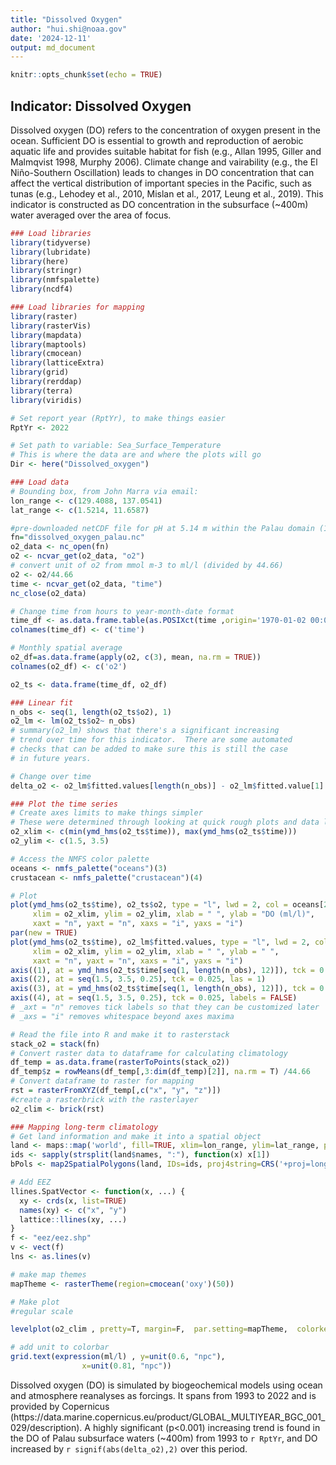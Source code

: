 ```yaml
---
title: "Dissolved Oxygen"
author: "hui.shi@noaa.gov"
date: '2024-12-11'
output: md_document
---
```



```r
knitr::opts_chunk$set(echo = TRUE)
```
## __Indicator: Dissolved Oxygen__
Dissolved oxygen (DO) refers to the concentration of oxygen present in the ocean. Sufficient DO is essential to growth and reproduction of aerobic aquatic life and provides suitable habitat for fish (e.g., Allan 1995, Giller and Malmqvist 1998, Murphy 2006). Climate change and vairability (e.g., the El Niño-Southern Oscillation) leads to changes in DO concentration that can affect the vertical distribution of important species in the Pacific, such as tunas (e.g., Lehodey et al., 2010, Mislan et al., 2017, Leung et al., 2019). This indicator is constructed as DO concentration in the subsurface (~400m) water averaged over the area of focus.

```r
### Load libraries
library(tidyverse)
library(lubridate)
library(here)
library(stringr)
library(nmfspalette)
library(ncdf4) 
```

```r
### Load libraries for mapping
library(raster)
library(rasterVis)
library(mapdata)
library(maptools)
library(cmocean)
library(latticeExtra)
library(grid)
library(rerddap)
library(terra)
library(viridis)
```

```r
# Set report year (RptYr), to make things easier
RptYr <- 2022

# Set path to variable: Sea_Surface_Temperature
# This is where the data are and where the plots will go
Dir <- here("Dissolved_oxygen")
```

```r
### Load data
# Bounding box, from John Marra via email:
lon_range <- c(129.4088, 137.0541)
lat_range <- c(1.5214, 11.6587)

#pre-downloaded netCDF file for pH at 5.14 m within the Palau domain (1,5-11.75N,129.5-137W)
fn="dissolved_oxygen_palau.nc"
o2_data <- nc_open(fn)
o2 <- ncvar_get(o2_data, "o2")
# convert unit of o2 from mmol m-3 to ml/l (divided by 44.66)
o2 <- o2/44.66
time <- ncvar_get(o2_data, "time")
nc_close(o2_data) 
```


```r
# Change time from hours to year-month-date format
time_df <- as.data.frame.table(as.POSIXct(time ,origin='1970-01-02 00:00'))[2]
colnames(time_df) <- c('time')

# Monthly spatial average
o2_df=as.data.frame(apply(o2, c(3), mean, na.rm = TRUE))
colnames(o2_df) <- c('o2')

o2_ts <- data.frame(time_df, o2_df)
```

```r
### Linear fit
n_obs <- seq(1, length(o2_ts$o2), 1)
o2_lm <- lm(o2_ts$o2~ n_obs)
# summary(o2_lm) shows that there's a significant increasing
# trend over time for this indicator.  There are some automated
# checks that can be added to make sure this is still the case
# in future years.

# Change over time
delta_o2 <- o2_lm$fitted.values[length(n_obs)] - o2_lm$fitted.value[1]
```

```r
### Plot the time series
# Create axes limits to make things simpler
# These were determined through looking at quick rough plots and data limits
o2_xlim <- c(min(ymd_hms(o2_ts$time)), max(ymd_hms(o2_ts$time)))
o2_ylim <- c(1.5, 3.5) 

# Access the NMFS color palette
oceans <- nmfs_palette("oceans")(3)
crustacean <- nmfs_palette("crustacean")(4)

# Plot
plot(ymd_hms(o2_ts$time), o2_ts$o2, type = "l", lwd = 2, col = oceans[2], 
     xlim = o2_xlim, ylim = o2_ylim, xlab = " ", ylab = "DO (ml/l)",
     xaxt = "n", yaxt = "n", xaxs = "i", yaxs = "i")
par(new = TRUE)
plot(ymd_hms(o2_ts$time), o2_lm$fitted.values, type = "l", lwd = 2, col = crustacean[1], 
     xlim = o2_xlim, ylim = o2_ylim, xlab = " ", ylab = " ",
     xaxt = "n", yaxt = "n", xaxs = "i", yaxs = "i")
axis((1), at = ymd_hms(o2_ts$time[seq(1, length(n_obs), 12)]), tck = 0.025, labels = year(make_date(seq(1993, RptYr, 1))))
axis((2), at = seq(1.5, 3.5, 0.25), tck = 0.025, las = 1)
axis((3), at = ymd_hms(o2_ts$time[seq(1, length(n_obs), 12)]), tck = 0.025, labels = FALSE)
axis((4), at = seq(1.5, 3.5, 0.25), tck = 0.025, labels = FALSE)
# _axt = "n" removes tick labels so that they can be customized later 
# _axs = "i" removes whitespace beyond axes maxima
```


```r
# Read the file into R and make it to rasterstack
stack_o2 = stack(fn)
# Convert raster data to dataframe for calculating climatology
df_temp = as.data.frame(rasterToPoints(stack_o2))
df_temp$z = rowMeans(df_temp[,3:dim(df_temp)[2]], na.rm = T) /44.66
# Convert dataframe to raster for mapping
rst = rasterFromXYZ(df_temp[,c("x", "y", "z")])
#create a rasterbrick with the rasterlayer
o2_clim <- brick(rst)
```

```r
### Mapping long-term climatology
# Get land information and make it into a spatial object
land <- maps::map('world', fill=TRUE, xlim=lon_range, ylim=lat_range, plot=FALSE)
ids <- sapply(strsplit(land$names, ":"), function(x) x[1])
bPols <- map2SpatialPolygons(land, IDs=ids, proj4string=CRS('+proj=longlat +datum=WGS84 +no_defs'))

# Add EEZ
llines.SpatVector <- function(x, ...) {
  xy <- crds(x, list=TRUE)
  names(xy) <- c("x", "y")
  lattice::llines(xy, ...)
}
f <- "eez/eez.shp"
v <- vect(f)
lns <- as.lines(v)

# make map themes
mapTheme <- rasterTheme(region=cmocean('oxy')(50))

# Make plot
#regular scale

levelplot(o2_clim , pretty=T, margin=F,  par.setting=mapTheme,  colorkey=list( height = .5, width = 1) ) + layer(sp.polygons(bPols)) + layer(llines(lns))

# add unit to colorbar
grid.text(expression(ml/l) , y=unit(0.6, "npc"), 
                x=unit(0.81, "npc"))    
```


Dissolved oxygen (DO) is simulated by biogeochemical models using ocean and atmosphere reanalyses as forcings. It spans from 1993 to 2022 and is provided by Copernicus (https://data.marine.copernicus.eu/product/GLOBAL_MULTIYEAR_BGC_001_029/description). A highly significant (p<0.001) increasing trend is found in the DO of Palau subsurface waters (~400m) from 1993 to  `r RptYr`, and DO increased by `r signif(abs(delta_o2),2)` over this period.

